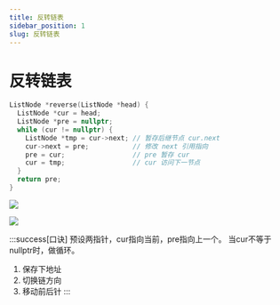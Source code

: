 ```yaml
---
title: 反转链表
sidebar_position: 1
slug: 反转链表
---
```


# 反转链表

```cpp
ListNode *reverse(ListNode *head) {
  ListNode *cur = head;
  ListNode *pre = nullptr;
  while (cur != nullptr) {
    ListNode *tmp = cur->next; // 暂存后继节点 cur.next
    cur->next = pre;           // 修改 next 引用指向
    pre = cur;                 // pre 暂存 cur
    cur = tmp;                 // cur 访问下一节点
  }
  return pre;
}
```

![](/res/1604779288-OLQNEW-Picture11.png)

![](/res/1604779288-MHParU-Picture12.png)

:::success[口诀]
预设两指针，cur指向当前，pre指向上一个。
当cur不等于nullptr时，做循环。
1. 保存下地址
2. 切换链方向
3. 移动前后针
:::